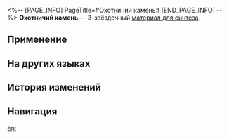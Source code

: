 <%-- [PAGE_INFO]
PageTitle=#Охотничий камень#
[END_PAGE_INFO] --%>
{{Предмет Инфобокс
|id          = 182003
|Изображение = Предмет Охотничий камень.png
|Тип         = Материал для синтеза
|Инвентарь   = Другие материалы
|Редкость    = 3
|Эффект      = 
|Описание    = Материал для синтеза уровня 3
|Источник1   = [[Владелец магазина]]
}}
{{Описание|Кажется, этот камешек обладает силой Охоты.<br />Как будто по велению чьей-то воли он продолжает медленно двигаться в определённом направлении.<br />Считаешь, он похож на магнит? Нет, это не так.<br /><br />''«Мои стопы направляются туда, куда летит стрела».''}}
'''Охотничий камень''' — 3-звёздочный [[Материалы для синтеза|материал для синтеза]].

==Применение==
{{Используется в создании}}

==На других языках==
{{На других языках
|en   = Stone of The Hunt
|zhs  = 巡猎石
|zht  = 巡獵石
|ja   = 巡狩石
|ko   = 수렵석
|es   = Piedra de la Cacería
|fr   = Pierre de la Chasse
|ru   = Охотничий камень
|th   = Stone of the Hunt
|vi   = Đá Săn Bắn
|de   = Stein der Jagd
|id   = Stone of the Hunt
|pt   = Pedra da Caça
}}

==История изменений==
{{История изменений|3.5}}

==Навигация==
{{Материалы синтеза Навбокс}}

[[en:]]